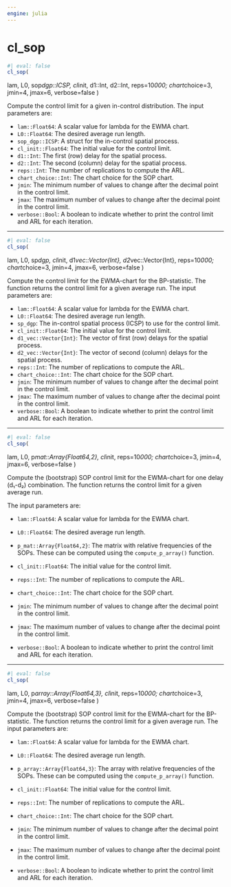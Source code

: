 ```yaml
---
engine: julia
---
```


# cl_sop {#sec-doc}
    

::: {.callout-note appearance="simple" title="docblock" collapse=false}    


```julia
#| eval: false
cl_sop(

```

lam, L0, sop*dgp::ICSP, cl*init, d1::Int, d2::Int, reps=10*000;   chart*choice=3, jmin=4, jmax=6, verbose=false )
 
Compute the control limit for a given in-control distribution. The input parameters are:
 
  * `lam::Float64`:  A scalar value for lambda for the EWMA chart.
  * `L0::Float64`: The desired average run length.
  * `sop_dgp::ICSP`: A struct for the in-control spatial process.
  * `cl_init::Float64`: The initial value for the control limit.
  * `d1::Int`: The first (row) delay for the spatial process.
  * `d2::Int`: The second (column) delay for the spatial process.
  * `reps::Int`: The number of replications to compute the ARL.
  * `chart_choice::Int`: The chart choice for the SOP chart.
  * `jmin`: The minimum number of values to change after the decimal point in the control limit.
  * `jmax`: The maximum number of values to change after the decimal point in the control limit.
  * `verbose::Bool`: A boolean to indicate whether to print the control limit and ARL for each iteration.


:::
    

 --- 
 
::: {.callout-note appearance="simple" title="docblock" collapse=false}    


```julia
#| eval: false
cl_sop(

```

lam, L0, sp*dgp, cl*init, d1*vec::Vector{Int}, d2*vec::Vector{Int}, reps=10*000;   chart*choice=3, jmin=4, jmax=6, verbose=false )
 
Compute the control limit for the EWMA-chart for the BP-statistic. The function returns the control limit for a given average run. The input parameters are:
 
  * `lam::Float64`:  A scalar value for lambda for the EWMA chart.
  * `L0::Float64`: The desired average run length.
  * `sp_dgp`: The in-control spatial process (ICSP) to use for the control limit.
  * `cl_init::Float64`: The initial value for the control limit.
  * `d1_vec::Vector{Int}`: The vector of first (row) delays for the spatial process.
  * `d2_vec::Vector{Int}`: The vector of second (column) delays for the spatial process.
  * `reps::Int`: The number of replications to compute the ARL.
  * `chart_choice::Int`: The chart choice for the SOP chart.
  * `jmin`: The minimum number of values to change after the decimal point in the control limit.
  * `jmax`: The maximum number of values to change after the decimal point in the control limit.
  * `verbose::Bool`: A boolean to indicate whether to print the control limit and ARL for each iteration.


:::
    

 --- 
 
::: {.callout-note appearance="simple" title="docblock" collapse=false}    


```julia
#| eval: false
cl_sop(

```

lam, L0, p*mat::Array{Float64,2}, cl*init, reps=10*000;   chart*choice=3, jmin=4, jmax=6, verbose=false )
 
Compute the (bootstrap) SOP control limit for the EWMA-chart for one delay (d₁-d₂) combination. The function returns the control limit for a given average run.
 
The input parameters are:
 
  * `lam::Float64`:  A scalar value for lambda for the EWMA chart.
  * `L0::Float64`: The desired average run length.
  * `p_mat::Array{Float64,2}`: The matrix with relative frequencies of the SOPs. These
can be computed using the `compute_p_array()` function.
 
  * `cl_init::Float64`: The initial value for the control limit.
  * `reps::Int`: The number of replications to compute the ARL.
  * `chart_choice::Int`: The chart choice for the SOP chart.
  * `jmin`: The minimum number of values to change after the decimal point in the control limit.
  * `jmax`: The maximum number of values to change after the decimal point in the control limit.
  * `verbose::Bool`: A boolean to indicate whether to print the control limit and ARL for each iteration.


:::
    

 --- 
 
::: {.callout-note appearance="simple" title="docblock" collapse=false}    


```julia
#| eval: false
cl_sop(

```

lam, L0, p*array::Array{Float64,3}, cl*init, reps=10*000;   chart*choice=3, jmin=4, jmax=6, verbose=false )
 
Compute the (bootstrap) SOP control limit for the EWMA-chart for the BP-statistic. The function returns the control limit for a given average run. The input parameters are:
 
  * `lam::Float64`:  A scalar value for lambda for the EWMA chart.
  * `L0::Float64`: The desired average run length.
  * `p_array::Array{Float64,3}`: The array with relative frequencies of the SOPs. These
can be computed using the `compute_p_array()` function.
 
  * `cl_init::Float64`: The initial value for the control limit.
  * `reps::Int`: The number of replications to compute the ARL.
  * `chart_choice::Int`: The chart choice for the SOP chart.
  * `jmin`: The minimum number of values to change after the decimal point in the control limit.
  * `jmax`: The maximum number of values to change after the decimal point in the control limit.
  * `verbose::Bool`: A boolean to indicate whether to print the control limit and ARL for each iteration.


:::
    

